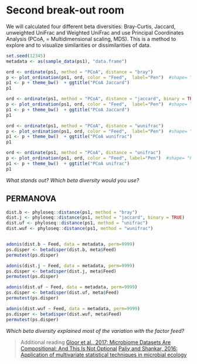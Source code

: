# Second break-out room  

We will calculated four different beta diversities: Bray-Curtis, Jaccard, unweighted UniFrac and Weighted UniFrac and use Principal Coordinates Analysis (PCoA, = Multidimensional scaling, MDS). This is a method to explore and to visualize similarities or dissimilarities of data.  


```r
set.seed(12345)
metadata <- as(sample_data(ps1), "data.frame")

ord <- ordinate(ps1, method = "PCoA", distance = "bray") 
p <- plot_ordination(ps1, ord, color = "Feed",  label="Pen")  #shape= "Pen",
p1 <- p + theme_bw()  + ggtitle("PCoA Jaccard") 
p1

```

```r
ord <- ordinate(ps1, method = "PCoA", distance = "jaccard", binary = TRUE) ##binary = TRUE!
p <- plot_ordination(ps1, ord, color = "Feed",  label="Pen")  #shape= "Pen",
p1 <- p + theme_bw()  + ggtitle("PCoA Jaccard") 
p1

```

```r

ord <- ordinate(ps1, method = "PCoA", distance = "wunifrac") 
p <- plot_ordination(ps1, ord, color = "Feed",  label="Pen")  #shape= "Pen",
p1 <- p + theme_bw()  + ggtitle("PCoA wunifrac") 
p1
```

```r
ord <- ordinate(ps1, method = "PCoA", distance = "unifrac") 
p <- plot_ordination(ps1, ord, color = "Feed", label="Pen")  #shape= "Pen",
p1 <- p + theme_bw()  + ggtitle("PCoA unifrac") 
p1
```
*What stands out?* 
*Which beta diversity would you use?* 

## PERMANOVA
```r
dist.b <- phyloseq::distance(ps1, method = "bray")
dist.j <- phyloseq::distance(ps1, method = "jaccard", binary = TRUE)
dist.uf <- phyloseq::distance(ps1, method = "unifrac")
dist.wuf <- phyloseq::distance(ps1, method = "wunifrac")


adonis(dist.b ~ Feed, data = metadata, perm=9999) 
ps.disper <- betadisper(dist.b, meta$Feed)
permutest(ps.disper)

adonis(dist.j ~ Feed, data = metadata, perm=9999) 
ps.disper <- betadisper(dist.j, meta$Feed)
permutest(ps.disper)

adonis(dist.uf ~ Feed, data = metadata, perm=9999) 
ps.disper <- betadisper(dist.uf, meta$Feed)
permutest(ps.disper)

adonis(dist.wuf ~ Feed, data = metadata, perm=9999) 
ps.disper <- betadisper(dist.wuf, meta$Feed)
permutest(ps.disper)

```

*Which beta diversity explained most of the variation with the factor feed?* 


> Additional reading
> [Gloor et al., 2017: Microbiome Datasets Are Compositional: And This Is Not Optional](https://www.frontiersin.org/articles/10.3389/fmicb.2017.02224/full) 
> [Paliy and Shankar, 2016: Application of multivariate statistical techniques in microbial ecology](https://doi.org/10.1111/mec.13536)
